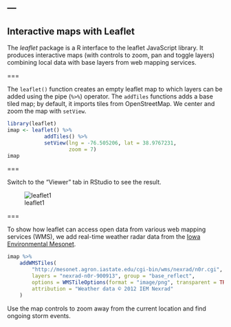 ---
---

## Interactive maps with Leaflet

The *leaflet* package is a R interface to the leaflet JavaScript library. It produces interactive maps (with controls to zoom, pan and toggle layers) combining local data with base layers from web mapping services.

===

The `leaflet()` function creates an empty leaflet map to which layers can be added using the pipe (`%>%`) operator. The `addTiles` functions adds a base tiled map; by default, it imports tiles from OpenStreetMap. We center and zoom the map with `setView`. 

```r
library(leaflet)
imap <- leaflet() %>%
            addTiles() %>%
            setView(lng = -76.505206, lat = 38.9767231, 
                    zoom = 7)
imap
```

===

Switch to the "Viewer" tab in RStudio to see the result.

![leaflet1]({% include asset.html path="images/leaflet1.png" %})

===

To show how leaflet can access open data from various web mapping services (WMS), we add real-time weather radar data from the [Iowa Environmental Mesonet](https://mesonet.agron.iastate.edu/ogc/).

```r
imap %>%
    addWMSTiles(
        "http://mesonet.agron.iastate.edu/cgi-bin/wms/nexrad/n0r.cgi",
        layers = "nexrad-n0r-900913", group = "base_reflect",
        options = WMSTileOptions(format = "image/png", transparent = TRUE),
        attribution = "Weather data © 2012 IEM Nexrad"
    )
```

Use the map controls to zoom away from the current location and find ongoing storm events.
